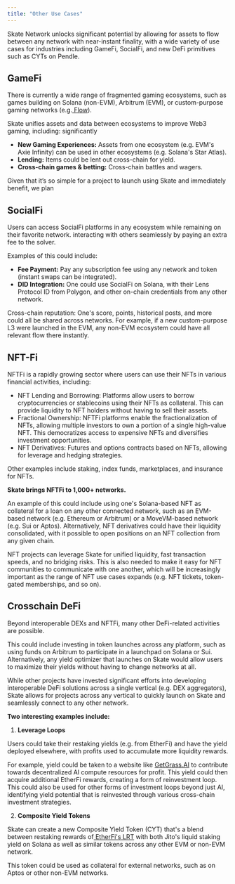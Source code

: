 ```yaml
---
title: "Other Use Cases"
---
```


Skate Network unlocks significant potential by allowing for assets to flow between any network with near-instant finality, with a wide variety of use cases for industries including GameFi, SocialFi, and new DeFi primitives such as CYTs on Pendle.

## GameFi

There is currently a wide range of fragmented gaming ecosystems, such as games building on Solana (non-EVM), Arbitrum (EVM), or custom-purpose gaming networks (e.g.[ Flow](https://flow.com/use-case/gaming)).

Skate unifies assets and data between ecosystems to improve Web3 gaming, including: significantly

* **New Gaming Experiences:** Assets from one ecosystem (e.g. EVM's Axie Infinity) can be used in other ecosystems (e.g. Solana's Star Atlas).
* **Lending:** Items could be lent out cross-chain for yield.
* **Cross-chain games & betting:** Cross-chain battles and wagers.

Given that it’s so simple for a project to launch using Skate and immediately benefit, we plan&#x20;

## SocialFi

Users can access SocialFi platforms in any ecosystem while remaining on their favorite network. interacting with others seamlessly by paying an extra fee to the solver.

Examples of this could include:

* **Fee Payment:** Pay any subscription fee using any network and token (instant swaps can be integrated).
* **DID Integration:** One could use SocialFi on Solana, with their Lens Protocol ID from Polygon, and other on-chain credentials from any other network.

Cross-chain reputation: One's score, points, historical posts, and more could all be shared across networks. For example, if a new custom-purpose L3 were launched in the EVM, any non-EVM ecosystem could have all relevant flow there instantly.

## NFT-Fi

NFTFi is a rapidly growing sector where users can use their NFTs in various financial activities, including:

* NFT Lending and Borrowing: Platforms allow users to borrow cryptocurrencies or stablecoins using their NFTs as collateral. This can provide liquidity to NFT holders without having to sell their assets.
* Fractional Ownership: NFTFi platforms enable the fractionalization of NFTs, allowing multiple investors to own a portion of a single high-value NFT. This democratizes access to expensive NFTs and diversifies investment opportunities.
* NFT Derivatives: Futures and options contracts based on NFTs, allowing for leverage and hedging strategies.

Other examples include staking, index funds, marketplaces, and insurance for NFTs.

**Skate brings NFTFi to 1,000+ networks.**

An example of this could include using one's Solana-based NFT as collateral for a loan on any other connected network, such as an EVM-based network (e.g. Ethereum or Arbitrum) or a MoveVM-based network (e.g. Sui or Aptos). Alternatively, NFT derivatives could have their liquidity consolidated, with it possible to open positions on an NFT collection from any given chain.&#x20;

NFT projects can leverage Skate for unified liquidity, fast transaction speeds, and no bridging risks. This is also needed to make it easy for NFT communities to communicate with one another, which will be increasingly important as the range of NFT use cases expands (e.g. NFT tickets, token-gated memberships, and so on).

## Crosschain DeFi

Beyond interoperable DEXs and NFTFi, many other DeFi-related activities are possible.

This could include investing in token launches across any platform, such as using funds on Arbitrum to participate in a launchpad on Solana or Sui. Alternatively, any yield optimizer that launches on Skate would allow users to maximize their yields without having to change networks at all.

While other projects have invested significant efforts into developing interoperable DeFi solutions across a single vertical (e.g. DEX aggregators), Skate allows for projects across any vertical to quickly launch on Skate and seamlessly connect to any other network.

**Two interesting examples include:**

1. **Leverage Loops**

Users could take their restaking yields (e.g. from EtherFi) and have the yield deployed elsewhere, with profits used to accumulate more liquidity rewards.

For example, yield could be taken to a website like [GetGrass.AI](http://getgrass.ai) to contribute towards decentralized AI compute resources for profit. This yield could then acquire additional EtherFi rewards, creating a form of reinvestment loop. This could also be used for other forms of investment loops beyond just AI, identifying yield potential that is reinvested through various cross-chain investment strategies.

2. **Composite Yield Tokens**

Skate can create a new Composite Yield Token (CYT) that's a blend between restaking rewards of[ EtherFi's LRT](https://medium.com/@stellaxyz\_/new-leveraged-liquid-restaking-tokens-lrt-strategy-on-penpie-announcement-ether-fis-eeth-763f0e01eba4) with both Jito's liquid staking yield on Solana as well as similar tokens across any other EVM or non-EVM network.

This token could be used as collateral for external networks, such as on Aptos or other non-EVM networks.
